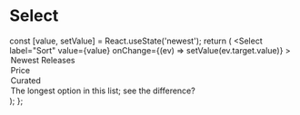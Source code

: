 
<Meta title="Select" component={Select} />

# Select

  const [value, setValue] = React.useState('newest');
  return (
    <Select
      label="Sort"
      value={value}
      onChange={(ev) => setValue(ev.target.value)}
    >
      <option value="newest">Newest Releases</option>
      <option value="price">Price</option>
      <option value="curated">Curated</option>
      <option value="longerest">The longest option in this list; see the difference?</option>
    </Select>
  );
};

<Story name="Default">
  <ManagedSelect />
</Story>

